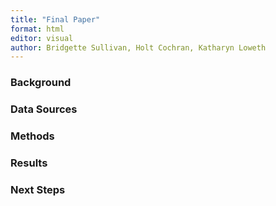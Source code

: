 ```yaml
---
title: "Final Paper"
format: html
editor: visual
author: Bridgette Sullivan, Holt Cochran, Katharyn Loweth
---
```


### Background

### Data Sources

### Methods

### Results

### Next Steps

